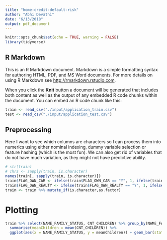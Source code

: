 ```yaml
---
title: "home-credit-default-risk"
author: "Abhi Devathi"
date: "6/13/2018"
output: pdf_document
---
```


```r
knitr::opts_chunk$set(echo = TRUE, warning = FALSE)
library(tidyverse)
```

## R Markdown

This is an R Markdown document. Markdown is a simple formatting syntax for authoring HTML, PDF, and MS Word documents. For more details on using R Markdown see <http://rmarkdown.rstudio.com>.

When you click the **Knit** button a document will be generated that includes both content as well as the output of any embedded R code chunks within the document. You can embed an R code chunk like this:

```r
train <- read_csv("./input/application_train.csv")
test <- read_csv("./input/application_test.csv")
```

## Preprocessing

Here I want to see which columns are characters so I can process them into numerics using either nominal indexing, dummy variable selection or feature hashing (which is the most fun). We can also get rid of variables that do not have much variation, as they might not have predictive ability. 

```r
# str(train)
# chrs <- sapply(train, is.character)
names(train[, sapply(train, is.character)])
train$FLAG_OWN_CAR <- ifelse(train$FLAG_OWN_CAR == "Y", 1, ifelse(train$FLAG_OWN_CAR == "N", 0, NA))
train$FLAG_OWN_REALTY <- ifelse(train$FLAG_OWN_REALTY == "Y", 1, ifelse(train$FLAG_OWN_REALTY == "N", 0, NA))
train <- train %>% mutate_if(is.character,as.factor) 

```

# Plotting

```r
train %>% select(NAME_FAMILY_STATUS, CNT_CHILDREN) %>% group_by(NAME_FAMILY_STATUS) %>% 
  summarise(meanChildren = mean(CNT_CHILDREN)) %>%
  ggplot(aes(x = NAME_FAMILY_STATUS, y = meanChildren)) + geom_bar(stat = "identity")
```

